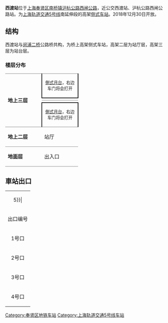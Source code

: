 {{unreferenced|time=2019-08-31T00:28:47+00:00}}
{{noteTA 
|G1 =Railway}}
{{Infobox station
|name = 西渡
|eng_name = Xidu
|symbol_right =
|linecolour = {{上海地铁颜色|5|yes}}
|image = 20181230西渡站站台.jpg
|caption = 西渡站站台
|other_name = 
|country = {{PRC}}
|borough = [[上海市|上海市]][[奉贤区|奉贤区]][[南桥镇_(奉贤区)|南桥镇]]
|address = [[沪杭公路|沪杭公路]]、[[西闸公路|西闸公路]]交叉口
|coordinates = {{coord|30.99118|N|121.42775|E|display=it|type:railwaystation}}
|elevation = 
|owned = [[上海申通地铁集团|上海申通地铁集团]]
|operator = [[上海地铁|上海地铁]]
|lines = {{上海地铁线路名|5|SL}}
|distance = 
|platform = 2個[[側式月台|側式月台]]
|tracks = 2条
|bus_routes = 
|bus_stands = 
|connections = 
|structure = 地上车站
|hall = 地上站厅
|depth = 
|levels = 
|interchange = 
|exits = 4个
|architect = 
|architectural_style = 
|colour = 
|type = 
|status = 运营中
|code = 
|classification = 
|website = 
|built = 
|opened = {{Start date|2018|12|30|df=y}}
|pass_year = 
|passengers = 
|pass_system = 
|pass_rank = 
|mpassengers = 
|trains = 
|station_hours = 
|hours = 
|first = 往{{上海地铁起讫站|5|L}}：5:45<br/>往{{上海地铁起讫站|5|R|主线}}：6:18
|last = 往{{上海地铁起讫站|5|L}}：22:17<br/>往{{上海地铁起讫站|5|R|主线}}：23:07
|adjacent = {{adjacent stations|system=上海地铁|line=5|left=江川路|right=萧塘|type=主线}}
}}
'''西渡站'''位于[[上海|上海]][[奉贤区|奉贤区]][[南桥镇_(奉贤区)|南桥镇]][[沪杭公路|沪杭公路]][[西闸公路|西闸公路]]，近公交西渡站、沪杭公路西闸公路站。为[[上海轨道交通5号线|上海轨道交通5号线]]南延伸段的高架[[侧式站台|侧式车站]]。2018年12月30日开放。

==结构==
西渡站与[[闵浦二桥|闵浦二桥]]公路桥共构，为桥上高架侧式车站，高架二层为站厅层，高架三层为站台层。
===楼层分布===
{|cellspacing=0 cellpadding=3
|style="border-top:solid 1px gray;border-bottom:solid 1px gray;" rowspan=4 width=100|'''地上三层'''
|style="border-top:solid 1px gray;border-right:solid 2px black;border-left:solid 2px black;border-bottom:solid 2px black;" colspan=2|<center><small>[[側式月台|側式月台]]，右边车门将会打开</small></center>
|-
|style="border-bottom:solid 1px gray;" width=100|{{arrow|L}}
|style="border-bottom:solid 1px gray;" width=350|{{上海地铁线路名|5}}往{{站|莘庄}}<small>（{{站|江川路}}）</small>
|-
|
|{{split text|{{上海地铁线路名|5}}往{{站|奉贤新城}}<small>（{{站|萧塘}}）</small>|{{arrow|R}}}}
|-
|style="border-top:solid 2px black;border-right:solid 2px black;border-left:solid 2px black;border-bottom:solid 1px gray;" colspan=2|<center><small>[[側式月台|側式月台]]，右边车门将会打开</small></center>
|-
|style="border-bottom:solid 1px gray;"|'''地上二层'''
|style="border-bottom:solid 1px gray;"|站厅
|style="border-bottom:solid 1px gray;"|票务服务、自动售票机、人工服务台
|-
|style="border-bottom:solid 1px gray;"|'''地面层'''
|style="border-bottom:solid 1px gray;"|出入口
|style="border-bottom:solid 1px gray;"|1-4出入口
|}
{{Gallery
|File:Xidu Station under construction.jpg|西渡站開建前的预留结构（2011年4月）
|File:20181230西渡站站房.jpg|西渡站站房
}}

== 車站出口 ==
{| class="wikitable"
|colspan=4 align="center" bgcolor={{上海地铁颜色|5}}|
|-
! 出口编号 !! 建议前往目的地 !! 照片
|-
| 1号口 || || 
|-
| 2号口 || || 
|-
| 3号口 || || [[File:20181230西渡站3号口.jpg|150px]]
|-
| 4号口 || || 
|}
{{Shmetro-stub}}
{{commonscat|Xidu Station}}
{{上海轨道交通5号线}}

[[Category:奉贤区地铁车站|Category:奉贤区地铁车站]]
[[Category:上海轨道交通5号线车站|Category:上海轨道交通5号线车站]]